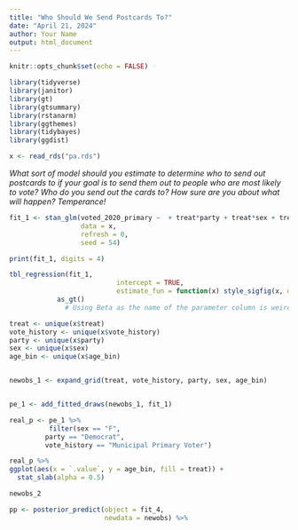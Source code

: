 ```yaml
---
title: "Who Should We Send Postcards To?"
date: "April 21, 2024"
author: Your Name
output: html_document
---
```


```r
knitr::opts_chunk$set(echo = FALSE)

library(tidyverse)
library(janitor)
library(gt)
library(gtsummary)
library(rstanarm)
library(ggthemes)
library(tidybayes)
library(ggdist)

x <- read_rds("pa.rds")
```

*What sort of model should you estimate to determine who to send out postcards to if your goal is to send them out to people who are most likely to vote? Who do you send out the cards to? How sure are you about what will happen? Temperance!*

```r
fit_1 <- stan_glm(voted_2020_primary ~  + treat*party + treat*sex + treat*age_bin + treat*vote_history,
                  data = x,
                  refresh = 0,
                  seed = 54)

print(fit_1, digits = 4)
```

```r

tbl_regression(fit_1, 
                           intercept = TRUE, 
                           estimate_fun = function(x) style_sigfig(x, digits = 4)) %>%
            as_gt()
              # Using Beta as the name of the parameter column is weird.
```
```r


treat <- unique(x$treat)
vote_history <- unique(x$vote_history)
party <- unique(x$party)
sex <- unique(x$sex)
age_bin <- unique(x$age_bin)


newobs_1 <- expand_grid(treat, vote_history, party, sex, age_bin) 


pe_1 <- add_fitted_draws(newobs_1, fit_1) 

real_p <- pe_1 %>% 
          filter(sex == "F",
         party == "Democrat",
         vote_history == "Municipal Primary Voter")

real_p %>% 
ggplot(aes(x = `.value`, y = age_bin, fill = treat)) + 
  stat_slab(alpha = 0.5)

```


```r


newobs_2 

pp <- posterior_predict(object = fit_4, 
                        newdata = newobs) %>%

```

